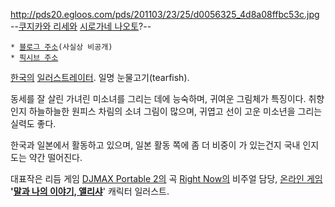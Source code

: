 http://pds20.egloos.com/pds/201103/23/25/d0056325_4d8a08ffbc53c.jpg
--[[쿠지카와 리세]]와 [[시로가네 나오토]]?--

 * [http://tearfish.cafe24.com/ 블로그 주소](사실상 비공개)
 * [http://www.pixiv.net/member.php?id=84644 픽시브 주소]

[[한국]]의 [[일러스트레이터]]. 일명 눈물고기(tearfish).

동세를 잘 살린 가녀린 미소녀를 그리는 데에 능숙하며, 귀여운 그림체가 특징이다.
취향인지 하늘하늘한 원피스 차림의 소녀 그림이 많으며, 귀엽고 선이 고운 미소년을 그리는 실력도 좋다.

한국과 일본에서 활동하고 있으며, 일본 활동 쪽에 좀 더 비중이 가 있는건지 국내 인지도는 약간 떨어진다. 

대표작은 리듬 게임 [[DJMAX Portable 2]]의 곡 [[Right Now]]의 비주얼 담당, [[온라인 게임]] ''''[[말과 나의 이야기, 앨리샤]]'''' 캐릭터 일러스트.
